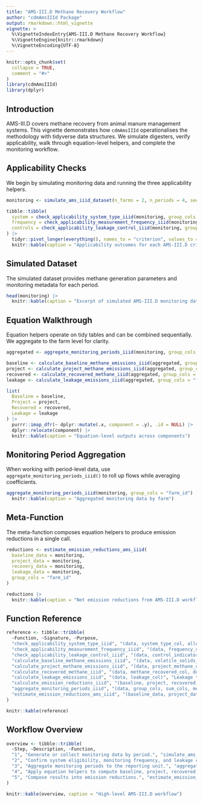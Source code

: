 ```yaml
---
title: "AMS-III.D Methane Recovery Workflow"
author: "cdmAmsIIId Package"
output: rmarkdown::html_vignette
vignette: >
  %\VignetteIndexEntry{AMS-III.D Methane Recovery Workflow}
  %\VignetteEngine{knitr::rmarkdown}
  %\VignetteEncoding{UTF-8}
---
```


```r
knitr::opts_chunk$set(
  collapse = TRUE,
  comment = "#>"
)
library(cdmAmsIIId)
library(dplyr)
```

## Introduction

AMS-III.D covers methane recovery from animal manure management systems. This vignette demonstrates how `cdmAmsIIId` operationalises the methodology with tidyverse data structures. We simulate digesters, verify applicability, walk through equation-level helpers, and complete the monitoring workflow.

## Applicability Checks

We begin by simulating monitoring data and running the three applicability helpers.

```r
monitoring <- simulate_ams_iiid_dataset(n_farms = 2, n_periods = 4, seed = 2025)

tibble::tibble(
  system = check_applicability_system_type_iiid(monitoring, group_cols = "farm_id")$system_type_applicable,
  frequency = check_applicability_measurement_frequency_iiid(monitoring, group_cols = "farm_id")$measurement_frequency_applicable,
  controls = check_applicability_leakage_control_iiid(monitoring, group_cols = "farm_id")$leakage_controls_applicable
) |>
  tidyr::pivot_longer(everything(), names_to = "criterion", values_to = "applicable") |>
  knitr::kable(caption = "Applicability outcomes for each AMS-III.D criterion")
```

## Simulated Dataset

The simulated dataset provides methane generation parameters and monitoring metadata for each period.

```r
head(monitoring) |>
  knitr::kable(caption = "Excerpt of simulated AMS-III.D monitoring data")
```

## Equation Walkthrough

Equation helpers operate on tidy tables and can be combined sequentially. We aggregate to the farm level for clarity.

```r
aggregated <- aggregate_monitoring_periods_iiid(monitoring, group_cols = "farm_id")

baseline <- calculate_baseline_methane_emissions_iiid(aggregated, group_cols = "farm_id")
project <- calculate_project_methane_emissions_iiid(aggregated, group_cols = "farm_id")
recovered <- calculate_recovered_methane_iiid(aggregated, group_cols = "farm_id")
leakage <- calculate_leakage_emissions_iiid(aggregated, group_cols = "farm_id")

list(
  Baseline = baseline,
  Project = project,
  Recovered = recovered,
  Leakage = leakage
) |>
  purrr::imap_dfr(~ dplyr::mutate(.x, component = .y), .id = NULL) |>
  dplyr::relocate(component) |>
  knitr::kable(caption = "Equation-level outputs across components")
```

## Monitoring Period Aggregation

When working with period-level data, use `aggregate_monitoring_periods_iiid()` to roll up flows while averaging coefficients.

```r
aggregate_monitoring_periods_iiid(monitoring, group_cols = "farm_id") |>
  knitr::kable(caption = "Aggregated monitoring data by farm")
```

## Meta-Function

The meta-function composes equation helpers to produce emission reductions in a single call.

```r
reductions <- estimate_emission_reductions_ams_iiid(
  baseline_data = monitoring,
  project_data = monitoring,
  recovery_data = monitoring,
  leakage_data = monitoring,
  group_cols = "farm_id"
)

reductions |>
  knitr::kable(caption = "Net emission reductions from AMS-III.D workflow")
```

## Function Reference

```r
reference <- tibble::tribble(
  ~Function, ~Signature, ~Purpose,
  "check_applicability_system_type_iiid", "(data, system_type_col, allowed_types, group_cols)", "Validate manure system eligibility.",
  "check_applicability_measurement_frequency_iiid", "(data, frequency_col, minimum_frequency, group_cols)", "Confirm monitoring frequency requirements.",
  "check_applicability_leakage_control_iiid", "(data, control_indicator_col, group_cols)", "Ensure leakage controls are documented.",
  "calculate_baseline_methane_emissions_iiid", "(data, volatile_solids_col, methane_potential_col, methane_conversion_factor_col)", "Baseline methane emissions.",
  "calculate_project_methane_emissions_iiid", "(data, project_methane_conversion_factor_col, capture_efficiency_col)", "Project methane emissions.",
  "calculate_recovered_methane_iiid", "(data, methane_recovered_col, destruction_efficiency_col)", "Destroyed methane from recovery.",
  "calculate_leakage_emissions_iiid", "(data, leakage_col)", "Leakage totals.",
  "calculate_emission_reductions_iiid", "(baseline, project, recovered, leakage, group_cols)", "Net emission reductions.",
  "aggregate_monitoring_periods_iiid", "(data, group_cols, sum_cols, mean_cols)", "Roll up monitoring periods.",
  "estimate_emission_reductions_ams_iiid", "(baseline_data, project_data, recovery_data, leakage_data, group_cols)", "Meta-estimator for AMS-III.D"
)

knitr::kable(reference)
```

## Workflow Overview

```r
overview <- tibble::tribble(
  ~Step, ~Description, ~Function,
  "1", "Generate or collect monitoring data by period.", "simulate_ams_iiid_dataset()",
  "2", "Confirm system eligibility, monitoring frequency, and leakage controls.", "check_applicability_*_iiid()",
  "3", "Aggregate monitoring periods to the reporting unit.", "aggregate_monitoring_periods_iiid()",
  "4", "Apply equation helpers to compute baseline, project, recovered, and leakage emissions.", "calculate_*_iiid()",
  "5", "Compose results into emission reductions.", "estimate_emission_reductions_ams_iiid()"
)

knitr::kable(overview, caption = "High-level AMS-III.D workflow")
```
